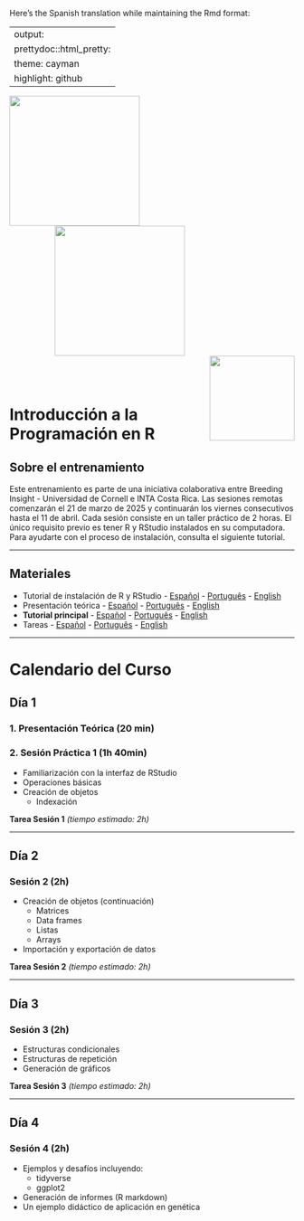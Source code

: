 Here's the Spanish translation while maintaining the Rmd format:

---
output:
  prettydoc::html_pretty:
    theme: cayman
    highlight: github
---

<img src="logos/BI.png" align="left" width="230" />
<img src="logos/Cornell.pdf" width="230" hspace="80"/>
<img src="logos/USDA.png" align="right" width="150"/>

<br>
<br>

# Introducción a la Programación en R

## Sobre el entrenamiento

Este entrenamiento es parte de una iniciativa colaborativa entre Breeding Insight - Universidad de Cornell e INTA Costa Rica. Las sesiones remotas comenzarán el 21 de marzo de 2025 y continuarán los viernes consecutivos hasta el 11 de abril. Cada sesión consiste en un taller práctico de 2 horas. El único requisito previo es tener R y RStudio instalados en su computadora. Para ayudarte con el proceso de instalación, consulta el siguiente tutorial.

---

## Materiales

* Tutorial de instalación de R y RStudio - [Español](Tutorial_Instalacion-Espanol.html) - [Português](Tutorial_Instalacao-Portugues.html) - [English](Installation_tutorial-English.html)
* Presentación teórica - [Español](wait.html) - [Português](wait.html) - [English](wait.html)
* **Tutorial principal** - [Español](wait.html) - [Português](wait.html) - [English](wait.html)
* Tareas - [Español](wait.html) - [Português](wait.html) - [English](wait.html)

---

# Calendario del Curso

## Día 1
### 1. Presentación Teórica (20 min)

### 2. Sesión Práctica 1 (1h 40min)
* Familiarización con la interfaz de RStudio
* Operaciones básicas
* Creación de objetos
    + Indexación

**Tarea Sesión 1** *(tiempo estimado: 2h)*

---

## Día 2
### Sesión 2 (2h)
* Creación de objetos (continuación)
    + Matrices
    + Data frames
    + Listas
    + Arrays
* Importación y exportación de datos

**Tarea Sesión 2** *(tiempo estimado: 2h)*

---

## Día 3
### Sesión 3 (2h)
* Estructuras condicionales
* Estructuras de repetición
* Generación de gráficos

**Tarea Sesión 3** *(tiempo estimado: 2h)*

---

## Día 4
### Sesión 4 (2h)
* Ejemplos y desafíos incluyendo:
    + tidyverse
    + ggplot2
* Generación de informes (R markdown)
* Un ejemplo didáctico de aplicación en genética